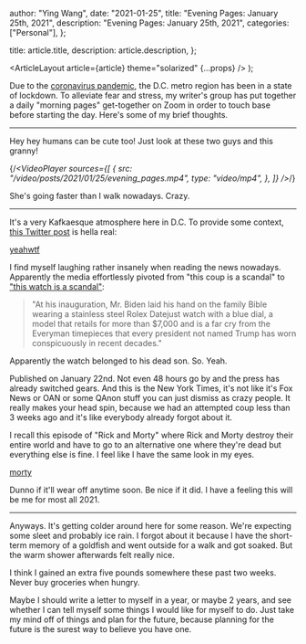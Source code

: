 
  author: "Ying Wang",
  date: "2021-01-25",
  title: "Evening Pages: January 25th, 2021",
  description: "Evening Pages: January 25th, 2021",
  categories: ["Personal"],
};

  title: article.title,
  description: article.description,
};

  <ArticleLayout article={article} theme="solarized" {...props} />
);

Due to the [coronavirus
pandemic](https://en.wikipedia.org/wiki/2019-20_coronavirus_pandemic), the D.C.
metro region has been in a state of lockdown. To alleviate fear and stress, my
writer's group has put together a daily "morning pages" get-together on Zoom in
order to touch base before starting the day. Here's some of my brief thoughts.

---

Hey hey humans can be cute too! Just look at these two guys and this granny!

{/_<VideoPlayer
sources={[
{
src: "/video/posts/2021/01/25/evening_pages.mp4",
type: "video/mp4",
},
]}
/>_/}

She's going faster than I walk nowadays. Crazy.

---

It's a very Kafkaesque atmosphere here in D.C. To provide some context, [this
Twitter post](https://twitter.com/dgleick/status/1348058618684440577) is hella
real:

[yeahwtf](/img/posts/2021/01/25/evening_pages.png)

I find myself laughing rather insanely when reading the news nowadays.
Apparently the media effortlessly pivoted from "this coup is a scandal" to
["this watch is a
scandal"](https://www.nytimes.com/2021/01/22/fashion/mens-style/rolex-biden.html):

> "At his inauguration, Mr. Biden laid his hand on the family Bible wearing a
> stainless steel Rolex Datejust watch with a blue dial, a model that retails
> for more than $7,000 and is a far cry from the Everyman timepieces that every
> president not named Trump has worn conspicuously in recent decades."

Apparently the watch belonged to his dead son. So. Yeah.

Published on January 22nd. Not even 48 hours go by and the press has already
switched gears. And this is the New York Times, it's not like it's Fox News or
OAN or some QAnon stuff you can just dismiss as crazy people. It really makes
your head spin, because we had an attempted coup less than 3 weeks ago and it's
like everybody already forgot about it.

I recall this episode of "Rick and Morty" where Rick and Morty destroy their
entire world and have to go to an alternative one where they're dead but
everything else is fine. I feel like I have the same look in my eyes.

[morty](/img/posts/2021/01/25/evening_pages_2.png)

Dunno if it'll wear off anytime soon. Be nice if it did. I have a feeling this
will be me for most all 2021.

---

Anyways. It's getting colder around here for some reason. We're expecting some
sleet and probably ice rain. I forgot about it because I have the short-term
memory of a goldfish and went outside for a walk and got soaked. But the warm
shower afterwards felt really nice.

I think I gained an extra five pounds somewhere these past two weeks. Never buy
groceries when hungry.

Maybe I should write a letter to myself in a year, or maybe 2 years, and see
whether I can tell myself some things I would like for myself to do. Just take
my mind off of things and plan for the future, because planning for the future
is the surest way to believe you have one.
